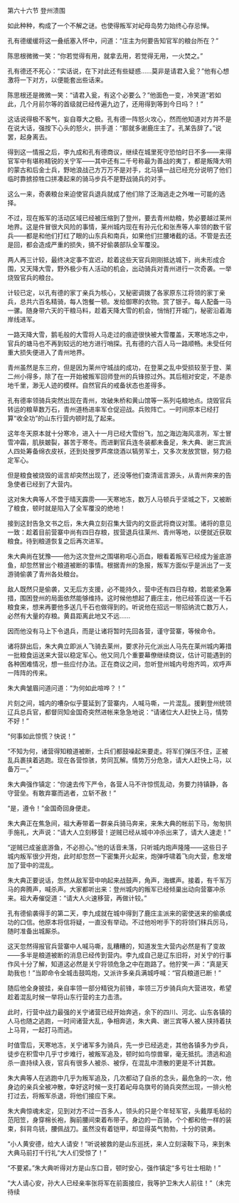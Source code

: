 

第六十六节 登州溃围

如此种种，构成了一个不解之谜。也使得叛军对屺母岛势力始终心存忌惮。

孔有德缓缓将这一叠纸塞入怀中，问道：“庄主为何要告知官军的粮台所在？”

陈思根微微一笑：“你若觉得有用，就拿去用，若觉得无用，一火焚之。”

孔有德还不死心：“实话说，在下对此还有些疑惑……莫非是请君入瓮？”他有心想激将一下对方，以便能套出些话来。

陈思根还是微微一笑：“请君入瓮，有这个必要么？”他面色一变，冷笑道“若如此，几个月前尔等的首级就已经传遍九边了，还用得到等到今日吗？！”

这话说得极不客气，妄自尊大之极。孔有德一阵怒火攻心，然而他知道对方并不是在说大话，强按下心头的怒火，拱手道：“那就多谢鹿庄主了。孔某告辞了。”说罢，起身离去。

得到这一情报之后，李九成和孔有德商议，继续在城里死守恐怕时日不多――来得官军中有堪称精锐的关宁军――其中还有二千号称最为善战的夷丁，都是叛降大明的蒙古和后金士兵，野地浪战己方万万不是对手，北马镇一战已经充分说明了他们临时靠掳掠牲口拼凑起来的骑马步兵不是野战骑兵的对手。

这么一来，奇袭粮台来迫使官兵退兵就成了他们除了泛海逃走之外唯一可能的选择。

不过，现在叛军的活动区域已经被压缩到了登州，要去青州劫粮，势必要越过莱州地界。这是件冒很大风险的事情，莱州城内现在有孙元化和张焘等人率领的数千官兵――都是和他们打红了眼的山东兵和南兵，如果他们拦腰堵截的话。不管是去还是回，都会造成严重的损失，搞不好偷袭部队全军覆没。

两人再三计较，最终决定事不宜迟，趁着这些天官兵刚刚抵达城下，尚未形成合围，又天降大雪，野外极少有人活动的机会，出动骑兵对青州进行一次奇袭。一举烧毁官兵的粮台。

计较已定，以孔有德的家丁亲兵为核心，又秘密调拨了各家原东江将领的家丁亲兵，总共六百名精骑，每人饱餐一顿。发给御寒的衣物。赏了银子。每人配备一马一骡。随身带六天的干粮马料，趁着天降大雪的机会，悄悄打开城门，秘密沿着海岸线进军。

一路天降大雪，鹅毛般的大雪将人马走过的痕迹很快被大雪覆盖，天寒地冻之中，官兵的塘马也不再到较远的地方进行哨探。孔有德的六百人马一路顺畅。未受任何重大损失便进入了青州地界。

青州虽然是东三府，但是因为莱州守城战的成功，在登莱之乱中受损较至于登、莱二州小得多，除了在一开始被叛军回师登州的兵锋掠过外。其后相对安定，不是赤地千里，渺无人迹的模样。自然官兵的戒备状态也差得多。

孔有德率领骑兵突然出现在青州，攻破朱桥和黄山馆等一系列屯粮地点。烧毁官兵转运的粮草数万石，青州道杨进率军仓促迎战。兵败阵亡。一时间原本已经打算“收全功”的山东行营内顿时乱了起来。

这年冬天原本就十分寒冷，进入十一月已经大雪纷飞，加之海边海风凛冽，军士冒雪冲霜，肌肤皴裂，甚苦于寒冬。而进剿官兵连冬装都未备足，朱大典、谢三宾派人四处筹备绵衣皮袄，还到处搜罗芦席烧酒以犒劳军士，又多次发放赏银，努力稳定军心。

但是粮食被烧毁的谣言却突然出现了，还没等他们查清谣言源头，从青州奔来的告急使者已经到了大营内。

这对朱大典等人不啻于晴天霹雳――天寒地冻，数万人马顿兵于坚城之下，又被断了粮食，顿时就是陷入了全军覆没的绝地！

接到这封告急文书之后，朱大典立刻召集大营内的文臣武将商议对策。诸将的意见一致：趁着目前营寨中尚有四日存粮，拔营退兵往莱州、青州等地，以便就近获取粮食。待到粮道恢复之后再次进军。

朱大典尚在犹豫――他为这次登州之围堪称呕心沥血，眼看着叛军已经成为釜底游鱼，却忽然冒出个粮道被断的事情。根据青州的急报，叛军方面似乎是派出了一支游骑偷袭了青州各处粮台。

敌人既然只是偷袭，又无后方支援，必不能持久，营中还有四日存粮，若能紧急筹措，围困登州的局面依然能够维持。这时候他想起了鹿庄主，他已经答应送一千石粮食来，想来再要他多送几千石也做得到的。听说他在招远一带招纳流亡数万人，必然有大量的存粮。黄县距离此地又不远……

因而他没有马上下令退兵，而是让诸将暂时先回各营，谨守营寨，等候命令。

诸将辞出后，朱大典立即派人飞骑去莱州，要求孙元化派出人马先在莱州城内筹措一批粮食运送来大营以稳定军心。他又同几个重要幕僚继续商议，估计可能遇到的各种困难情况，想一些应付办法。正在商议之间，忽听登州城内号炮齐鸣，欢呼声一阵阵的传来。

朱大典皱眉问道问道：“为何如此喧哗？！”

片刻之间，城内的嘈杂似乎蔓延到了营寨内，人喊马嘶，一片混乱。援剿登州统领辽兵总兵官，都督同知金国奇突然进帐来急急地说：“请诸位大人赶快上马，情势不好！”

“何事如此惊慌？快说！”

“不知为何，诸营得知粮道被断，士兵们都鼓噪起来要走。将军们弹压不住，正被乱兵裹挟着逃跑。现在各营惊骇，势同瓦解。情势万分危急，请大人赶快上马，以备万一。”

朱大典强作镇定：“你速去传下严令，各营人马不许惊慌乱动，务要力持镇静，各守营垒。有敢弃寨而逃者，立斩不赦！”

“是，遵令！”金国奇回身便走。

朱大典正在焦急间，祖大寿带着一群亲兵骑马奔来，来朱大典的帐前下马，匆匆拱手施礼，大声说：“请大人立刻移营！逆贼已经从城中冲杀出来了，请大人速走！”

“逆贼已成釜底游鱼，不必担心。”他的话音未落，只听城内炮声隆隆――这些日子城内叛军很少开炮，此时却忽然一下密集开火起来，炮弹呼啸着飞向大营，愈发增加了营中的混乱。

朱大典正要说话，忽然从敌军营中响起来战鼓声，角声，海螺声。接着，有千军万马的奔腾声，喊杀声。大家都听出来：登州城内的叛军已经倾巢出动向营寨冲杀来。祖大寿催促道：“请大人火速移营，再做计较。”

孔有德偷袭得手的第二天，李九成就在城中得到了鹿庄主派来的密使送来的偷袭成功的口信。他原本将信将疑，一直没有举动。不过他吩咐手下的将领们秣兵厉马，随时准备出城厮杀。

这天忽然得报官兵营寨中人喊马嘶，乱糟糟的，知道发生大营内必然是有了变故――多半是粮道被断的消息已经传到营内。李九成自己是辽东旧将，对关宁的行事作风十分了解，知道这必然是关宁将领危急之中在跑路了。他狞笑一声：“真是天助我也！”当即命令全城击鼓鸣炮，又派许多亲兵满城呼喊：“官兵粮道已断！”

随后他全身披挂，亲自率领一部分精锐为前锋，率领三万步骑兵向大营进攻，希望趁着混乱时候一举将山东行营的主力击溃。

此时，行营中战力最强的关宁诸营已经开始奔逃，余下的四川、河北、山东各镇的人马也随之逃跑，一时间诸营大乱，争相奔逃，朱大典、谢三宾等人被人挟持着扶上马背，一起打马而逃。

时值雪后，天寒地冻，关宁诸军多为骑兵，先一步已经逃走，其他各镇多为步兵，徒步在积雪中几乎寸步难行，被叛军追及，顿时如鸟惊兽窜，毫无抵抗。溃逃和追杀一直持续入夜，官兵有很多人被杀、被俘，在混乱中溃散的更是不计其数。

朱大典等人在逃跑中几乎为叛军追及，几次都动了自杀的念头，最危急的一次，他身边的亲兵全被冲散，幸好这时候一支打着屺母岛旗号的骑兵突然出现，一排火枪打过去，将叛军杀退，将他们接应下来。

朱大典惊魂未定，见到对方不过一百多人，领头的只是个年轻军官，头戴厚毛毡的范阳笠，身穿棉长袍，胸前腰间束着布带子。身边的一百骑，个个都和他一样的装束，斜背鸟铳，腰佩战刀。虽然没有着铠甲，却显得英气勃勃，十分的骁勇。

“小人黄安德，给大人请安！”听说被救的是山东巡抚，来人立刻滚鞍下马，来到朱大典马前打千行礼“大人们受惊了！”

“不要紧。”朱大典听得对方是山东口音，顿时安心，强作镇定“多亏壮士相助！”

“大人请心安，孙大人已经亲率张将军在前面接应，我等护卫朱大人前往！”（未完待续

